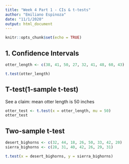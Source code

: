 ```yaml
---
title: "Week 4 Part 1 - CIs & t-tests"
author: "Emiliano Espinoza"
date: "11/1/2020"
output: html_document
---
```


```r
knitr::opts_chunk$set(echo = TRUE)
```

## 1. Confidence Intervals

```r
otter_length <- c(38, 41, 50, 27, 32, 41, 48, 60, 43)

t.test(otter_length)
```

## T-test(1-sample t-test)

See a claim: mean otter length is 50 inches

```r
otter_test <- t.test(x = otter_length, mu = 50)
otter_test
```

## Two-sample t-test

```r
desert_bighorns <- c(32, 44, 18, 26, 50, 33, 42, 20)
sierra_bighorns <- c(28, 31, 40, 42, 26, 29, 31)

t.test(x = desert_bighorns, y = sierra_bighorns)
```



















